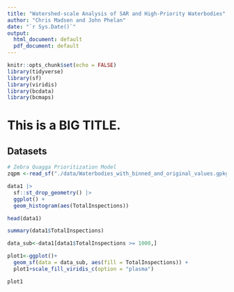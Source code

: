 ```yaml
---
title: "Watershed-scale Analysis of SAR and High-Priority Waterbodies"
author: "Chris Madsen and John Phelan"
date: "`r Sys.Date()`"
output:
  html_document: default
  pdf_document: default
---
```


```r
knitr::opts_chunk$set(echo = FALSE)
library(tidyverse)
library(sf)
library(viridis)
library(bcdata)
library(bcmaps)
```

# This is a BIG TITLE.

## Datasets

```r
# Zebra Quagga Prioritization Model
zqpm <-read_sf("./data/Waterbodies_with_binned_and_original_values.gpkg")


```

```r
data1 |> 
  sf::st_drop_geometry() |> 
  ggplot() + 
  geom_histogram(aes(TotalInspections))
```

```r
head(data1)

summary(data1$TotalInspections)

data_sub<-data1[data1$TotalInspections >= 1000,]

plot1<-ggplot()+
  geom_sf(data = data_sub, aes(fill = TotalInspections)) +
  plot1+scale_fill_viridis_c(option = "plasma")

plot1
```

